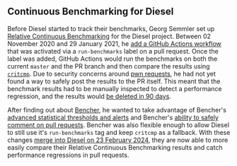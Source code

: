 ## Continuous Benchmarking for Diesel

Before Diesel started to track their benchmarks,
Georg Semmler set up [Relative Continuous Benchmarking][relative continuous benchmarking] for the Diesel project.
Between 02 November 2020 and 29 January 2021,
he [add a GitHub Actions workflow][github actions diesel benches] that was activated via a `run-benchmarks` label on a pull request.
Once the label was added, GitHub Actions would run the benchmarks on both the current `master` and the PR branch
and then compare the results using [`critcmp`][github critcmp].
Due to security concerns around [pwn requests][github pwn requests], he had not yet found a way to safely post the results to the PR itself.
This meant that the benchmark results had to be manually inspected to detect a performance regression,
and the results would [be deleted in 90 days][github actions logs].

After finding out about [Bencher][bencher],
he wanted to take advantage of Bencher's [advanced statistical thresholds and alerts][thresholds]
and Bencher's [ability to safely comment on pull requests][github actions].
Bencher was also flexible enough to allow Diesel to still use it's `run-benchmarks` tag and keep `critcmp` as a fallback.
With these changes [merge into Diesel on 23 February 2024][github issue 3849],
they are now able to more easily compare their Relative Continuous Benchmarking results
and catch performance regressions in pull requests.

[github actions diesel benches]: https://github.com/diesel-rs/diesel/commit/6670f96f0ecccd8f28d302299750d6d6a9bd0524
[github pwn requests]: https://securitylab.github.com/research/github-actions-preventing-pwn-requests/
[github critcmp]: https://github.com/BurntSushi/critcmp
[github actions logs]: https://docs.github.com/en/organizations/managing-organization-settings/configuring-the-retention-period-for-github-actions-artifacts-and-logs-in-your-organization
[github issue 3849]: https://github.com/diesel-rs/diesel/pull/3849

[relative continuous benchmarking]: /docs/how-to/track-benchmarks/#relative-continuous-benchmarking
[bencher]: /
[thresholds]: /docs/explanation/thresholds/
[github actions]: /docs/how-to/github-actions/

